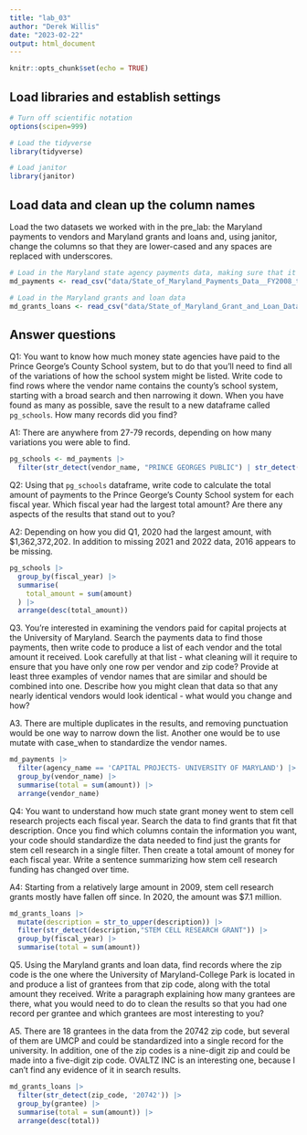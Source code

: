 ```yaml
---
title: "lab_03"
author: "Derek Willis"
date: "2023-02-22"
output: html_document
---
```


```r
knitr::opts_chunk$set(echo = TRUE)
```

## Load libraries and establish settings

```r
# Turn off scientific notation
options(scipen=999)

# Load the tidyverse
library(tidyverse)

# Load janitor
library(janitor)
```

## Load data and clean up the column names

Load the two datasets we worked with in the pre_lab: the Maryland payments to vendors and Maryland grants and loans and, using janitor, change the columns so that they are lower-cased and any spaces are replaced with underscores.

```r
# Load in the Maryland state agency payments data, making sure that it correctly sets the datatypes using all of the rows
md_payments <- read_csv("data/State_of_Maryland_Payments_Data__FY2008_to_FY2024.csv", guess_max=373564) |> clean_names()

# Load in the Maryland grants and loan data
md_grants_loans <- read_csv("data/State_of_Maryland_Grant_and_Loan_Data__FY2009_to_FY2022.csv") |> clean_names()
```

## Answer questions

Q1: You want to know how much money state agencies have paid to the Prince George's County School system, but to do that you'll need to find all of the variations of how the school system might be listed. Write code to find rows where the vendor name contains the county's school system, starting with a broad search and then narrowing it down. When you have found as many as possible, save the result to a new dataframe called `pg_schools`. How many records did you find?

A1: There are anywhere from 27-79 records, depending on how many variations you were able to find.

```r
pg_schools <- md_payments |> 
  filter(str_detect(vendor_name, "PRINCE GEORGES PUBLIC") | str_detect(vendor_name, "PRINCE GEORGES COUNTY SCHOOL") | str_detect(vendor_name, "PG COUNTY PUBLIC"))
```

Q2: Using that `pg_schools` dataframe, write code to calculate the total amount of payments to the Prince George's County School system for each fiscal year. Which fiscal year had the largest total amount? Are there any aspects of the results that stand out to you?

A2: Depending on how you did Q1, 2020 had the largest amount, with \$1,362,372,202. In addition to missing 2021 and 2022 data, 2016 appears to be missing.

```r
pg_schools |>
  group_by(fiscal_year) |>
  summarise(
    total_amount = sum(amount)
  ) |>
  arrange(desc(total_amount))
```

Q3. You're interested in examining the vendors paid for capital projects at the University of Maryland. Search the payments data to find those payments, then write code to produce a list of each vendor and the total amount it received. Look carefully at that list - what cleaning will it require to ensure that you have only one row per vendor and zip code? Provide at least three examples of vendor names that are similar and should be combined into one. Describe how you might clean that data so that any nearly identical vendors would look identical - what would you change and how?

A3. There are multiple duplicates in the results, and removing punctuation would be one way to narrow down the list. Another one would be to use mutate with case_when to standardize the vendor names.

```r
md_payments |> 
  filter(agency_name == 'CAPITAL PROJECTS- UNIVERSITY OF MARYLAND') |> 
  group_by(vendor_name) |> 
  summarise(total = sum(amount)) |> 
  arrange(vendor_name)
```

Q4: You want to understand how much state grant money went to stem cell research projects each fiscal year. Search the data to find grants that fit that description. Once you find which columns contain the information you want, your code should standardize the data needed to find just the grants for stem cell research in a single filter. Then create a total amount of money for each fiscal year. Write a sentence summarizing how stem cell research funding has changed over time.

A4: Starting from a relatively large amount in 2009, stem cell research grants mostly have fallen off since. In 2020, the amount was \$7.1 million.

```r
md_grants_loans |> 
  mutate(description = str_to_upper(description)) |> 
  filter(str_detect(description,"STEM CELL RESEARCH GRANT")) |> 
  group_by(fiscal_year) |> 
  summarise(total = sum(amount))
```
Q5. Using the Maryland grants and loan data, find records where the zip code is the one where the University of Maryland-College Park is located in and produce a list of grantees from that zip code, along with the total amount they received. Write a paragraph explaining how many grantees are there, what you would need to do to clean the results so that you had one record per grantee and which grantees are most interesting to you?

A5. There are 18 grantees in the data from the 20742 zip code, but several of them are UMCP and could be standardized into a single record for the university. In addition, one of the zip codes is a nine-digit zip and could be made into a five-digit zip code. OVALTZ INC	is an interesting one, because I can't find any evidence of it in search results.

```r
md_grants_loans |> 
  filter(str_detect(zip_code, '20742')) |> 
  group_by(grantee) |> 
  summarise(total = sum(amount)) |> 
  arrange(desc(total))
```

